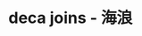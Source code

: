 # deca joins - 海浪
<div style={{
    maxWidth: '100%',
    position: 'relative',
    paddingTop: '56.25%'
}}>
    <ReactPlayer
        url="/video/wave.mp4"
        playing
        controls
        playsinline
        webkit-playsinline
        muted
        width="100%"
        height="100%"
        style={{
            position: 'absolute',
            top: 0,
            left: 0,
            objectFit: 'cover'
        }}
        config={{
            file: {
                attributes: {
                    playsinline: ''
                }
            }
        }}
    />
</div>